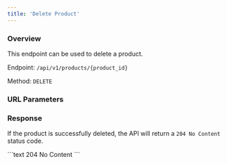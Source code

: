 ```yaml
---
title: 'Delete Product'
---
```



### Overview

This endpoint can be used to delete a product.

Endpoint: `/api/v1/products/{product_id}`

Method: `DELETE`

### URL Parameters

<ProductIdField action="delete"/>

### Response

If the product is successfully deleted, the API will return a `204 No Content` status code.

<ResponseExample>
    ```text 204
    No Content
    ```
</ResponseExample>
